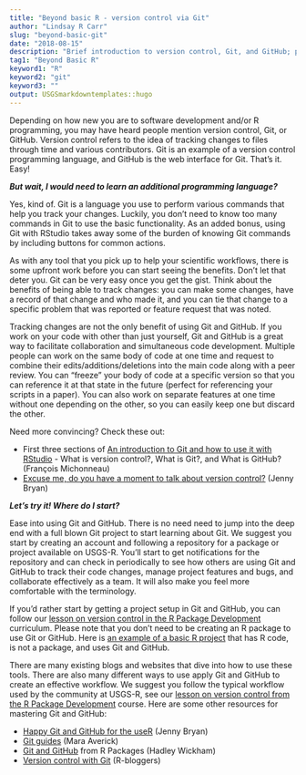 ```yaml
---
title: "Beyond basic R - version control via Git"
author: "Lindsay R Carr"
slug: "beyond-basic-git"
date: "2018-08-15"
description: "Brief introduction to version control, Git, and GitHub; plus, resources for learning more."
tag1: "Beyond Basic R"
keyword1: "R"
keyword2: "git"
keyword3: ""
output: USGSmarkdowntemplates::hugo
---
```


Depending on how new you are to software development and/or R programming, you may have heard people mention version control, Git, or GitHub. Version control refers to the idea of tracking changes to files through time and various contributors. Git is an example of a version control programming language, and GitHub is the web interface for Git. That’s it. Easy! 

**_But wait, I would need to learn an additional programming language?_**

Yes, kind of. Git is a language you use to perform various commands that help you track your changes. Luckily, you don’t need to know too many commands in Git to use the basic functionality. As an added bonus, using Git with RStudio takes away some of the burden of knowing Git commands by including buttons for common actions. 

As with any tool that you pick up to help your scientific workflows, there is some upfront work before you can start seeing the benefits. Don’t let that deter you. Git can be very easy once you get the gist. Think about the benefits of being able to track changes: you can make some changes, have a record of that change and who made it, and you can tie that change to a specific problem that was reported or feature request that was noted. 

Tracking changes are not the only benefit of using Git and GitHub. If you work on your code with other than just yourself, Git and GitHub is a great way to facilitate collaboration and simultaneous code development. Multiple people can work on the same body of code at one time and request to combine their edits/additions/deletions into the main code along with a peer review. You can “freeze” your body of code at a specific version so that you can reference it at that state in the future (perfect for referencing your scripts in a paper). You can also work on separate features at one time without one depending on the other, so you can easily keep one but discard the other.

Need more convincing? Check these out:

* First three sections of [An introduction to Git and how to use it with RStudio](http://r-bio.github.io/intro-git-rstudio/) - What is version control?, What is Git?, and What is GitHub? (François Michonneau)
* [Excuse me, do you have a moment to talk about version control?](https://peerj.com/preprints/3159.pdf) (Jenny Bryan)

**_Let’s try it! Where do I start?_**

Ease into using Git and GitHub. There is no need need to jump into the deep end with a full blown Git project to start learning about Git. We suggest you start by creating an account and following a repository for a package or project available on USGS-R. You’ll start to get notifications for the repository and can check in periodically to see how others are using Git and GitHub to track their code changes, manage project features and bugs, and collaborate effectively as a team. It will also make you feel more comfortable with the terminology.

If you’d rather start by getting a project setup in Git and GitHub, you can follow our [lesson on version control in the R Package Development](https://owi.usgs.gov/R/training-curriculum/r-package-dev/git/) curriculum. Please note that you don’t need to be creating an R package to use Git or GitHub. Here is [an example of a basic R project](https://github.com/USGS-R/exampleRproj) that has R code, is not a package, and uses Git and GitHub.

There are many existing blogs and websites that dive into how to use these tools. There are also many different ways to use apply Git and GitHub to create an effective workflow. We suggest you follow the typical workflow used by the community at USGS-R, see our [lesson on version control from the R Package Development](https://owi.usgs.gov/R/training-curriculum/r-package-dev/git/#our-recommended-workflow) course. Here are some other resources for mastering Git and GitHub:

* [Happy Git and GitHub for the useR](http://happygitwithr.com/) (Jenny Bryan)
* [Git guides](https://maraaverick.rbind.io/2017/12/git-guides/) (Mara Averick)
* [Git and GitHub](http://r-pkgs.had.co.nz/git.html) from R Packages (Hadley Wickham)
* [Version control with Git](https://www.r-bloggers.com/version-control-with-git/) (R-bloggers)
